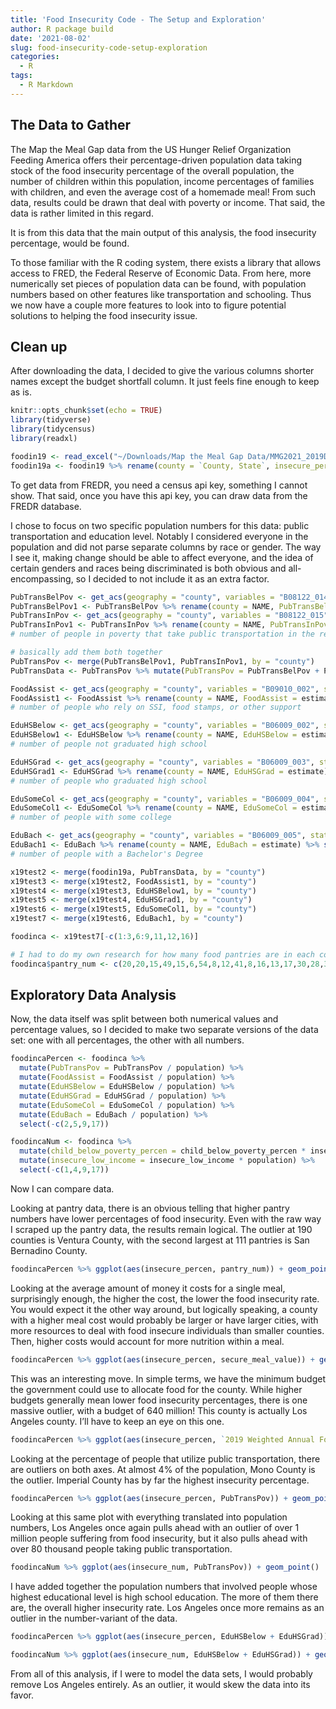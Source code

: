 ```yaml
---
title: 'Food Insecurity Code - The Setup and Exploration' 
author: R package build
date: '2021-08-02'
slug: food-insecurity-code-setup-exploration
categories:
  - R
tags:
  - R Markdown
---
```


## The Data to Gather

The Map the Meal Gap data from the US Hunger Relief Organization Feeding America offers their percentage-driven population data taking stock of the food insecurity percentage of the overall population, the number of children within this population, income percentages of families with children, and even the average cost of a homemade meal! From such data, results could be drawn that deal with poverty or income. That said, the data is rather limited in this regard. 

It is from this data that the main output of this analysis, the food insecurity percentage, would be found. 

To those familiar with the R coding system, there exists a library that allows access to FRED, the Federal Reserve of Economic Data. From here, more numerically set pieces of population data can be found, with population numbers based on other features like transportation and schooling. Thus we now have a couple more features to look into to figure potential solutions to helping the food insecurity issue. 

## Clean up

After downloading the data, I decided to give the various columns shorter names except the budget shortfall column. It just feels fine enough to keep as is. 


```r
knitr::opts_chunk$set(echo = TRUE)
library(tidyverse)
library(tidycensus)
library(readxl)

foodin19 <- read_excel("~/Downloads/Map the Meal Gap Data/MMG2021_2019Data_ToShare.xlsx", sheet = "2019 County")
foodin19a <- foodin19 %>% rename(county = `County, State`, insecure_percen = `2019 Food Insecurity Rate`, insecure_num = `# of Food Insecure Persons in 2019`, insecure_low_income = `% FI ≤ Low Threshold`, insecure_btwn_income = `% FI Btwn Thresholds`, insecure_high_income = `% FI > High Threshold`, insecure_child_percen = `2019 Child food insecurity rate`, insecure_child_num = `# of Food Insecure Children in 2019`, child_below_poverty_percen = `% food insecure children in HH w/ HH incomes below 185 FPL in 2019`, child_above_poverty_percen = `% food insecure children in HH w/ HH incomes above 185 FPL in 2019`, secure_meal_value = `2019 Cost Per Meal`)  %>% filter(State == "CA") %>% mutate(population = round(insecure_num / insecure_percen, digits = 0))
```

To get data from FREDR, you need a census api key, something I cannot show. That said, once you have this api key, you can draw data from the FREDR database. 

I chose to focus on two specific population numbers for this data: public transportation and education level. Notably I considered everyone in the population and did not parse separate columns by race or gender. The way I see it, making change should be able to affect everyone, and the idea of certain genders and races being discriminated is both obvious and all-encompassing, so I decided to not include it as an extra factor. 

```r
PubTransBelPov <- get_acs(geography = "county", variables = "B08122_014", state = "CA", year = 2019)
PubTransBelPov1 <- PubTransBelPov %>% rename(county = NAME, PubTransBelPov = estimate) %>% select(county, PubTransBelPov)
PubTransInPov <- get_acs(geography = "county", variables = "B08122_015", state = "CA", year = 2019)
PubTransInPov1 <- PubTransInPov %>% rename(county = NAME, PubTransInPov = estimate) %>% select(county, PubTransInPov)
# number of people in poverty that take public transportation in the really low and mid-poverty percentiles 

# basically add them both together
PubTransPov <- merge(PubTransBelPov1, PubTransInPov1, by = "county")
PubTransData <- PubTransPov %>% mutate(PubTransPov = PubTransBelPov + PubTransInPov) %>% select(c(county, PubTransPov))

FoodAssist <- get_acs(geography = "county", variables = "B09010_002", state = "CA", year = 2019)
FoodAssist1 <- FoodAssist %>% rename(county = NAME, FoodAssist = estimate) %>% select(county, FoodAssist)
# number of people who rely on SSI, food stamps, or other support

EduHSBelow <- get_acs(geography = "county", variables = "B06009_002", state = "CA", year = 2019)
EduHSBelow1 <- EduHSBelow %>% rename(county = NAME, EduHSBelow = estimate) %>% select(county, EduHSBelow)
# number of people not graduated high school

EduHSGrad <- get_acs(geography = "county", variables = "B06009_003", state = "CA", year = 2019)
EduHSGrad1 <- EduHSGrad %>% rename(county = NAME, EduHSGrad = estimate) %>% select(county, EduHSGrad)
# number of people who graduated high school

EduSomeCol <- get_acs(geography = "county", variables = "B06009_004", state = "CA", year = 2019)
EduSomeCol1 <- EduSomeCol %>% rename(county = NAME, EduSomeCol = estimate) %>% select(county, EduSomeCol)
# number of people with some college

EduBach <- get_acs(geography = "county", variables = "B06009_005", state = "CA", year = 2019)
EduBach1 <- EduBach %>% rename(county = NAME, EduBach = estimate) %>% select(county, EduBach)
# number of people with a Bachelor's Degree

x19test2 <- merge(foodin19a, PubTransData, by = "county")
x19test3 <- merge(x19test2, FoodAssist1, by = "county")
x19test4 <- merge(x19test3, EduHSBelow1, by = "county")
x19test5 <- merge(x19test4, EduHSGrad1, by = "county")
x19test6 <- merge(x19test5, EduSomeCol1, by = "county")
x19test7 <- merge(x19test6, EduBach1, by = "county")

foodinca <- x19test7[-c(1:3,6:9,11,12,16)]

# I had to do my own research for how many food pantries are in each county. This is inconclusive and most certainly inaccurate since data for this doesn't exist, but I think having this data is important. 
foodinca$pantry_num <- c(20,20,15,49,15,6,54,8,12,41,8,16,13,17,30,28,38,7,30,10,11,3,10,8,4,11,30,9,10,95,33,9,41,37,6,111,39,30,42,42,12,53,25,13,11,5,5,25,16,30,14,3,4,21,11,190,60,12)
```

## Exploratory Data Analysis

Now, the data itself was split between both numerical values and percentage values, so I decided to make two separate versions of the data set: one with all percentages, the other with all numbers. 

```r
foodincaPercen <- foodinca %>% 
  mutate(PubTransPov = PubTransPov / population) %>%
  mutate(FoodAssist = FoodAssist / population) %>% 
  mutate(EduHSBelow = EduHSBelow / population) %>% 
  mutate(EduHSGrad = EduHSGrad / population) %>% 
  mutate(EduSomeCol = EduSomeCol / population) %>% 
  mutate(EduBach = EduBach / population) %>% 
  select(-c(2,5,9,17))

foodincaNum <- foodinca %>% 
  mutate(child_below_poverty_percen = child_below_poverty_percen * insecure_child_num) %>% # even though it says percen, treat it as a number, not a percentage 
  mutate(insecure_low_income = insecure_low_income * population) %>%
  select(-c(1,4,9,17))
```

Now I can compare data. 

Looking at pantry data, there is an obvious telling that higher pantry numbers have lower percentages of food insecurity. Even with the raw way I scraped up the pantry data, the results remain logical. The outlier at 190 counties is Ventura County, with the second largest at 111 pantries is San Bernadino County. 

```r
foodincaPercen %>% ggplot(aes(insecure_percen, pantry_num)) + geom_point() + ggtitle("More food pantries mean a lower insecurity rate")
```

Looking at the average amount of money it costs for a single meal, surprisingly enough, the higher the cost, the lower the food insecurity rate. You would expect it the other way around, but logically speaking, a county with a higher meal cost would probably be larger or have larger cities, with more resources to deal with food insecure individuals than smaller counties. Then, higher costs would account for more nutrition within a meal. 

```r
foodincaPercen %>% ggplot(aes(insecure_percen, secure_meal_value)) + geom_point() + ggtitle("the higher the meal cost, the lower the insecurity rate")
```

This was an interesting move. In simple terms, we have the minimum budget the government could use to allocate food for the county. While higher budgets generally mean lower food insecurity percentages, there is one massive outlier, with a budget of 640 million! This county is actually Los Angeles county. I'll have to keep an eye on this one. 

```r
foodincaPercen %>% ggplot(aes(insecure_percen, `2019 Weighted Annual Food Budget Shortfall`)) + geom_point()
```

Looking at the percentage of people that utilize public transportation, there are outliers on both axes. At almost 4% of the population, Mono County is the outlier. Imperial County has by far the highest insecurity percentage. 

```r
foodincaPercen %>% ggplot(aes(insecure_percen, PubTransPov)) + geom_point()
```

Looking at this same plot with everything translated into population numbers, Los Angeles once again pulls ahead with an outlier of over 1 million people suffering from food insecurity, but it also pulls ahead with over 80 thousand people taking public transportation. 

```r
foodincaNum %>% ggplot(aes(insecure_num, PubTransPov)) + geom_point()
```

I have added together the population numbers that involved people whose highest educational level is high school education. The more of them there are, the overall higher insecurity rate. Los Angeles once more remains as an outlier in the number-variant of the data. 

```r
foodincaPercen %>% ggplot(aes(insecure_percen, EduHSBelow + EduHSGrad)) + geom_point()
```


```r
foodincaNum %>% ggplot(aes(insecure_num, EduHSBelow + EduHSGrad)) + geom_point()
```

From all of this analysis, if I were to model the data sets, I would probably remove Los Angeles entirely. As an outlier, it would skew the data into its favor. 

